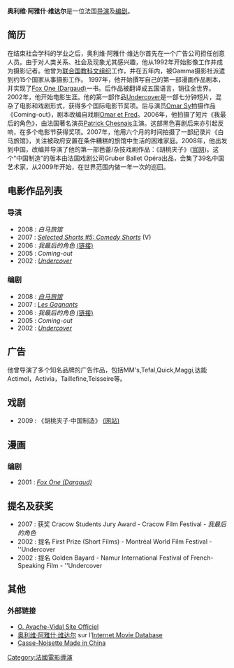 {{藝人
|本名 = 奥利维·阿雅什·维达尔
|類型 = 导演
|圖片 = 
|英文名 = Olivier Ayache-Vidal 
|國籍 = 法国
|職業 = [[导演|导演]]、[[编剧|编剧]]
|網站 = http://ayache-vidal.com
}}
'''奥利维·阿雅什·维达尔'''是一位法国[[导演|导演]]及[[编剧|编剧]]。 

==简历==
在结束社会学科的学业之后，奥利维·阿雅什·维达尔首先在一个广告公司担任创意人员。由于对人类关系、社会及现象尤其感兴趣，他从1992年开始影像工作并成为摄影记者。他曾为[[联合国教科文组织|联合国教科文组织]]工作，并在五年内，被Gamma摄影社派遣到约15个国家从事摄影工作。
1997年，他开始撰写自己的第一部漫画作品剧本，并实现了[[Fox_One_(Dargaud)|Fox One (Dargaud)]]一书。后作品被翻译成五国语言，销往全世界。
2002年，他开始电影生涯。他的第一部作品[[Undercover|Undercover]]是一部七分钟短片，混杂了电影和戏剧形式，获得多个国际电影节奖项。后与演员[[Omar_Sy|Omar Sy]]拍摄作品《Coming-out》，剧本改编自戏剧[[Omar_et_Fred|Omar et Fred]]。2006年，他拍摄了短片《我最后的角色》，由法国著名演员[[Patrick_Chesnais|Patrick Chesnais]]主演。这部黑色喜剧后来亦引起反响，在多个电影节获得奖项。2007年，他用六个月的时间拍摄了一部纪录片《白马旅馆》，关注被政府安置在条件糟糕的旅馆中生活的困难家庭。2008年，他出发到中国，改编并导演了他的第一部芭蕾/杂技戏剧作品：《胡桃夹子》([https://web.archive.org/web/20110224224033/http://casse-noisette.com/ 官网])。这个“中国制造”的版本由法国戏剧公司Gruber Ballet Opéra出品，会集了39名中国艺术家，从2009年开始，在世界范围内做一年一次的巡回。

==电影作品列表==
=== 导演 ===
* 2008 : ''白马旅馆''
* 2007 : ''[[Selected_Shorts_#5:_Comedy_Shorts|Selected Shorts #5: Comedy Shorts]]'' (V)
* 2006 : ''我最后的角色'' [https://web.archive.org/web/20081118034632/http://www.agencecm.com/radi/fiche.php?film_id=200011296&deroule=1  (链接)]         
* 2005 : ''Coming-out''
* 2002 : ''[[Undercover|Undercover]]''

=== 编剧 ===
* 2008 : ''[[白马旅馆|白马旅馆]]''
* 2007 : ''[[Les_Gagnants|Les Gagnants]]''
* 2006 : ''我最后的角色''  [https://web.archive.org/web/20081118034632/http://www.agencecm.com/radi/fiche.php?film_id=200011296&deroule=1  (链接)]      
* 2005 : ''Coming-out''
* 2002 : ''[[Undercover|Undercover]]''

== 广告 ==
他曾导演了多个知名品牌的广告作品，包括MM's,Tefal,Quick,Maggi,达能Actimel，Activia，Taillefine,Teisseire等。

== 戏剧 ==
* 2009 : 《胡桃夹子·中国制造》 [https://web.archive.org/web/20181230125523/http://casse-noisette.com/ (网站)]

== 漫画 ==
=== 编剧 ===
* 2001 : ''[[Fox_One_(Dargaud)|Fox One (Dargaud)]]''

== 提名及获奖 ==
* 2007 : 获奖 Cracow Students Jury Award - Cracow Film Festival - ''我最后的角色''
* 2002 : 提名 First Prize (Short Films) - Montréal World Film Festival - ''Undercover
* 2002 : 提名 Golden Bayard - Namur International Festival of French-Speaking Film - ''Undercover

== 其他 ==
=== 外部链接 ===
* [https://web.archive.org/web/20160303185351/http://ayache-vidal.com/ O. Ayache-Vidal Site Officiel]
* [http://www.imdb.com/name/nm1201869/ 奥利维·阿雅什·维达尔] {{Wayback|url=http://www.imdb.com/name/nm1201869/ |date=20170217050604 }} sur l’[[Internet_Movie_Database|Internet Movie Database]]
* [https://web.archive.org/web/20181230125523/http://casse-noisette.com/ Casse-Noisette Made in China]

[[Category:法國電影導演|Category:法國電影導演]]